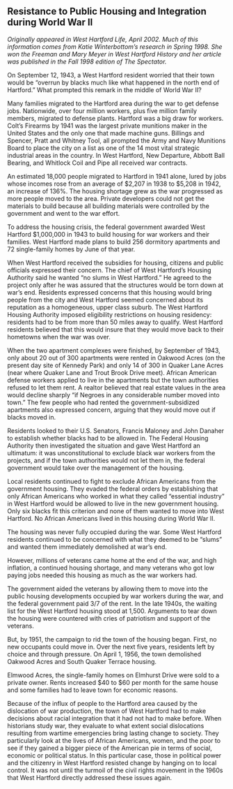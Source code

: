 ## Resistance to Public Housing and Integration during World War II {-}

*Originally appeared in West Hartford Life, April 2002. Much of this information comes from Katie Winterbottom’s research in Spring 1998. She won the Freeman and Mary Meyer in West Hartford History and her article was published in the Fall 1998 edition of The Spectator.*

On September 12, 1943, a West Hartford resident worried that their town would be “overrun by blacks much like what happened in the north end of Hartford.” What prompted this remark in the middle of World War II?

Many families migrated to the Hartford area during the war to get defense jobs. Nationwide, over four million workers, plus five million family members, migrated to defense plants. Hartford was a big draw for workers. Colt’s Firearms by 1941 was the largest private munitions maker in the United States and the only one that made machine guns. Billings and Spencer, Pratt and Whitney Tool, all prompted the Army and Navy Munitions Board to place the city on a list as one of the 14 most vital strategic industrial areas in the country. In West Hartford, New Departure, Abbott Ball Bearing, and Whitlock Coil and Pipe all received war contracts.

An estimated 18,000 people migrated to Hartford in 1941 alone, lured by jobs whose incomes rose from an average of $2,207 in 1938 to $5,208 in 1942, an increase of 136%. The housing shortage grew as the war progressed as more people moved to the area. Private developers could not get the materials to build because all building materials were controlled by the government and went to the war effort.

To address the housing crisis, the federal government awarded West Hartford $1,000,000 in 1943 to build housing for war workers and their families. West Hartford made plans to build 256 dormitory apartments and 72 single-family homes by June of that year.

When West Hartford received the subsidies for housing, citizens and public officials expressed their concern. The chief of West Hartford’s Housing Authority said he wanted “no slums in West Hartford.” He agreed to the project only after he was assured that the structures would be torn down at war’s end. Residents expressed concerns that this housing would bring people from the city and West Hartford seemed concerned about its reputation as a homogeneous, upper class suburb. The West Hartford Housing Authority imposed eligibility restrictions on housing residency: residents had to be from more than 50 miles away to qualify. West Hartford residents believed that this would insure that they would move back to their hometowns when the war was over.

When the two apartment complexes were finished, by September of 1943, only about 20 out of 300 apartments were rented in Oakwood Acres (on the present day site of Kennedy Park) and only 14 of 300 in Quaker Lane Acres (near where Quaker Lane and Trout Brook Drive meet). African American defense workers applied to live in the apartments but the town authorities refused to let them rent. A realtor believed that real estate values in the area would decline sharply “if Negroes in any considerable number moved into town.” The few people who had rented the government-subsidized apartments also expressed concern, arguing that they would move out if blacks moved in.

Residents looked to their U.S. Senators, Francis Maloney and John Danaher to establish whether blacks had to be allowed in. The Federal Housing Authority then investigated the situation and gave West Hartford an ultimatum: it was unconstitutional to exclude black war workers from the projects, and if the town authorities would not let them in, the federal government would take over the management of the housing.

Local residents continued to fight to exclude African Americans from the government housing. They evaded the federal orders by establishing that only African Americans who worked in what they called “essential industry” in West Hartford would be allowed to live in the new government housing. Only six blacks fit this criterion and none of them wanted to move into West Hartford. No African Americans lived in this housing during World War II.

The housing was never fully occupied during the war. Some West Hartford residents continued to be concerned with what they deemed to be “slums” and wanted them immediately demolished at war’s end.

However, millions of veterans came home at the end of the war, and high inflation, a continued housing shortage, and many veterans who got low paying jobs needed this housing as much as the war workers had.

The government aided the veterans by allowing them to move into the public housing developments occupied by war workers during the war, and the federal government paid 3/7 of the rent. In the late 1940s, the waiting list for the West Hartford housing stood at 1,500. Arguments to tear down the housing were countered with cries of patriotism and support of the veterans.

But, by 1951, the campaign to rid the town of the housing began. First, no new occupants could move in. Over the next five years, residents left by choice and through pressure. On April 1, 1956, the town demolished Oakwood Acres and South Quaker Terrace housing.

Elmwood Acres, the single-family homes on Elmhurst Drive were sold to a private owner. Rents increased $40 to $60 per month for the same house and some families had to leave town for economic reasons.

Because of the influx of people to the Hartford area caused by the dislocation of war production, the town of West Hartford had to make decisions about racial integration that it had not had to make before. When historians study war, they evaluate to what extent social dislocations resulting from wartime emergencies bring lasting change to society. They particularly look at the lives of African Americans, women, and the poor to see if they gained a bigger piece of the American pie in terms of social, economic or political status. In this particular case, those in political power and the citizenry in West Hartford resisted change by hanging on to local control. It was not until the turmoil of the civil rights movement in the 1960s that West Hartford directly addressed these issues again.
